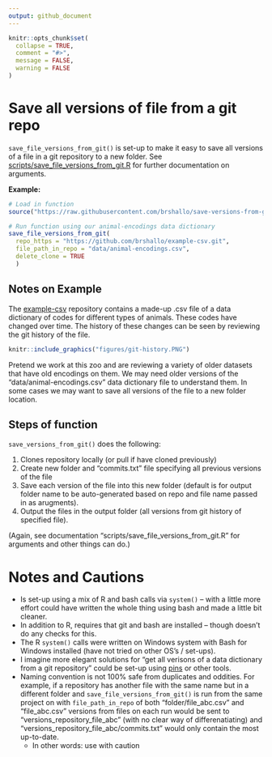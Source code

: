 ```yaml
---
output: github_document
---
```


<!-- README.md is generated from README.Rmd. Please edit that file -->

```r
knitr::opts_chunk$set(
  collapse = TRUE,
  comment = "#>",
  message = FALSE,
  warning = FALSE
)
```

# Save all versions of file from a git repo

`save_file_versions_from_git()` is set-up to make it easy to save all versions of a file in a git repository to a new folder. See [scripts/save_file_versions_from_git.R](https://github.com/brshallo/save-versions-from-git/blob/main/scripts/save_file_versions_from_git.R) for further documentation on arguments.

**Example:**

```r
# Load in function
source("https://raw.githubusercontent.com/brshallo/save-versions-from-git/main/scripts/save_file_versions_from_git.R")

# Run function using our animal-encodings data dictionary
save_file_versions_from_git(
  repo_https = "https://github.com/brshallo/example-csv.git",
  file_path_in_repo = "data/animal-encodings.csv",
  delete_clone = TRUE
  )
```

## Notes on Example

The [example-csv](https://github.com/brshallo/example-csv) repository contains a made-up .csv file of a data dictionary of codes for different types of animals. These codes have changed over time. The history of these changes can be seen by reviewing the git history of the file. 

```r
knitr::include_graphics("figures/git-history.PNG")
```

Pretend we work at this zoo and are reviewing a variety of older datasets that have old encodings on them. We may need older versions of the "data/animal-encodings.csv" data dictionary file to understand them. In some cases we may want to save all versions of the file to a new folder location.

## Steps of function 

`save_versions_from_git()` does the following:

1. Clones repository locally (or pull if have cloned previously)
2. Create new folder and "commits.txt" file specifying all previous versions of the file
3. Save each version of the file into this new folder (default is for output folder name to be auto-generated based on repo and file name passed in as arugments).
4. Output the files in the output folder (all versions from git history of specified file).

(Again, see documentation "scripts/save_file_versions_from_git.R" for arguments and other things can do.)

# Notes and Cautions

* Is set-up using a mix of R and bash calls via `system()` -- with a little more effort could have written the whole thing using bash and made a little bit cleaner. 
* In addition to R, requires that git and bash are installed -- though doesn't do any checks for this.
* The R `system()` calls were written on Windows system with Bash for Windows installed (have not tried on other  OS's / set-ups).
* I imagine more elegant solutions for "get all verisons of a data dictionary from a git repository" could be set-up using [pins](https://github.com/rstudio/pins) or other tools.
* Naming convention is not 100% safe from duplicates and oddities. For example, if a repository has another file with the same name but in a different folder and `save_file_versions_from_git()` is run from the same project on with `file_path_in_repo` of both "folder/file_abc.csv" and "file_abc.csv" versions from files on each run would be sent to "versions_repository_file_abc" (with no clear way of differenatiating) and "versions_repository_file_abc/commits.txt" would only contain the most up-to-date.
    * In other words: use with caution
